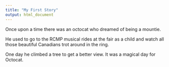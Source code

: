 ```yaml
---
title: "My First Story"
output: html_document
---
```


Once upon a time there was an octocat who dreamed of being a mountie.

He used to go to the RCMP musical rides at the fair as a child and watch all those beautiful Canadians trot around in the ring.

One day he climbed a tree to get a better view. It was a magical day for Octocat.
